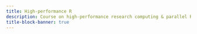 ```yaml
---
title: High-performance R
description: Course on high-performance research computing & parallel R
title-block-banner: true
---
```


